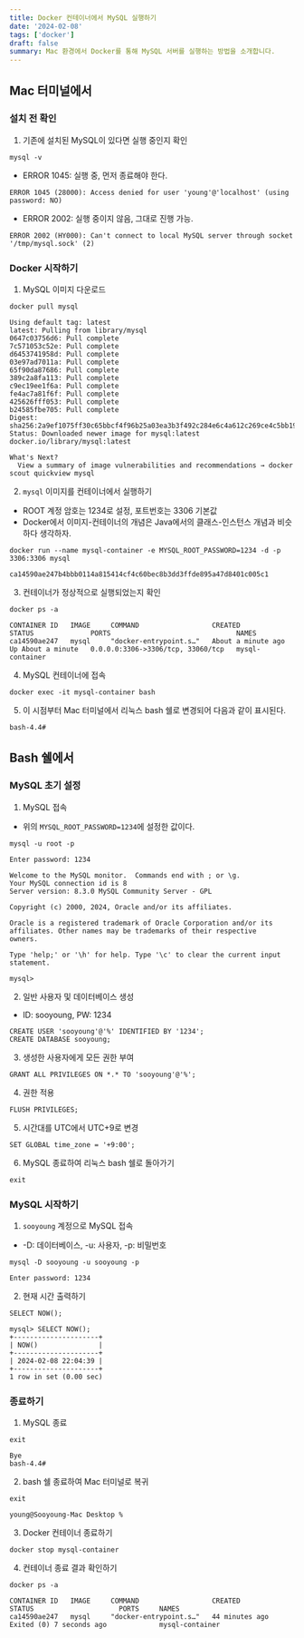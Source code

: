 ```yaml
---
title: Docker 컨테이너에서 MySQL 실행하기
date: '2024-02-08'
tags: ['docker']
draft: false
summary: Mac 환경에서 Docker를 통해 MySQL 서버를 실행하는 방법을 소개합니다.
---
```


## Mac 터미널에서

### 설치 전 확인

1. 기존에 설치된 MySQL이 있다면 실행 중인지 확인

```
mysql -v
```

- ERROR 1045: 실행 중, 먼저 종료해야 한다.

```
ERROR 1045 (28000): Access denied for user 'young'@'localhost' (using password: NO)
```

- ERROR 2002: 실행 중이지 않음, 그대로 진행 가능.

```
ERROR 2002 (HY000): Can't connect to local MySQL server through socket '/tmp/mysql.sock' (2)
```

### Docker 시작하기

1. MySQL 이미지 다운로드

```
docker pull mysql
```

```
Using default tag: latest
latest: Pulling from library/mysql
0647c03756d6: Pull complete
7c571053c52e: Pull complete
d6453741958d: Pull complete
03e97ad7011a: Pull complete
65f90da87686: Pull complete
389c2a8fa113: Pull complete
c9ec19ee1f6a: Pull complete
fe4ac7a81f6f: Pull complete
425626fff053: Pull complete
b24585fbe705: Pull complete
Digest: sha256:2a9ef1075ff30c65bbcf4f96b25a03ea3b3f492c284e6c4a612c269ce4c5bb19
Status: Downloaded newer image for mysql:latest
docker.io/library/mysql:latest

What's Next?
  View a summary of image vulnerabilities and recommendations → docker scout quickview mysql
```

2. `mysql` 이미지를 컨테이너에서 실행하기

- ROOT 계정 암호는 1234로 설정, 포트번호는 3306 기본값
- Docker에서 이미지-컨테이너의 개념은 Java에서의 클래스-인스턴스 개념과 비슷하다 생각하자.

```
docker run --name mysql-container -e MYSQL_ROOT_PASSWORD=1234 -d -p 3306:3306 mysql
```

```
ca14590ae247b4bbb0114a815414cf4c60bec8b3dd3ffde895a47d8401c005c1
```

3. 컨테이너가 정상적으로 실행되었는지 확인

```
docker ps -a
```

```
CONTAINER ID   IMAGE     COMMAND                  CREATED              STATUS              PORTS                               NAMES
ca14590ae247   mysql     "docker-entrypoint.s…"   About a minute ago   Up About a minute   0.0.0.0:3306->3306/tcp, 33060/tcp   mysql-container
```

4. MySQL 컨테이너에 접속

```
docker exec -it mysql-container bash
```

5. 이 시점부터 Mac 터미널에서 리눅스 bash 쉘로 변경되어 다음과 같이 표시된다.

```
bash-4.4#
```

## Bash 쉘에서

### MySQL 초기 설정

1. MySQL 접속

- 위의 `MYSQL_ROOT_PASSWORD=1234`에 설정한 값이다.

```
mysql -u root -p
```

```
Enter password: 1234
```

```
Welcome to the MySQL monitor.  Commands end with ; or \g.
Your MySQL connection id is 8
Server version: 8.3.0 MySQL Community Server - GPL

Copyright (c) 2000, 2024, Oracle and/or its affiliates.

Oracle is a registered trademark of Oracle Corporation and/or its
affiliates. Other names may be trademarks of their respective
owners.

Type 'help;' or '\h' for help. Type '\c' to clear the current input statement.

mysql>
```

2. 일반 사용자 및 데이터베이스 생성

- ID: sooyoung, PW: 1234

```
CREATE USER 'sooyoung'@'%' IDENTIFIED BY '1234';
CREATE DATABASE sooyoung;
```

3. 생성한 사용자에게 모든 권한 부여

```
GRANT ALL PRIVILEGES ON *.* TO 'sooyoung'@'%';
```

4. 권한 적용

```
FLUSH PRIVILEGES;
```

5. 시간대를 UTC에서 UTC+9로 변경

```
SET GLOBAL time_zone = '+9:00';
```

6. MySQL 종료하여 리눅스 bash 쉘로 돌아가기

```
exit
```

### MySQL 시작하기

1. `sooyoung` 계정으로 MySQL 접속

- -D: 데이터베이스, -u: 사용자, -p: 비밀번호

```
mysql -D sooyoung -u sooyoung -p
```

```
Enter password: 1234
```

2. 현재 시간 출력하기

```
SELECT NOW();
```

```
mysql> SELECT NOW();
+---------------------+
| NOW()               |
+---------------------+
| 2024-02-08 22:04:39 |
+---------------------+
1 row in set (0.00 sec)
```

### 종료하기

1. MySQL 종료

```
exit
```

```
Bye
bash-4.4#
```

2. bash 쉘 종료하여 Mac 터미널로 복귀

```
exit
```

```
young@Sooyoung-Mac Desktop %
```

3. Docker 컨테이너 종료하기

```
docker stop mysql-container
```

4. 컨테이너 종료 결과 확인하기

```
docker ps -a
```

```
CONTAINER ID   IMAGE     COMMAND                  CREATED          STATUS                     PORTS     NAMES
ca14590ae247   mysql     "docker-entrypoint.s…"   44 minutes ago   Exited (0) 7 seconds ago             mysql-container
```
